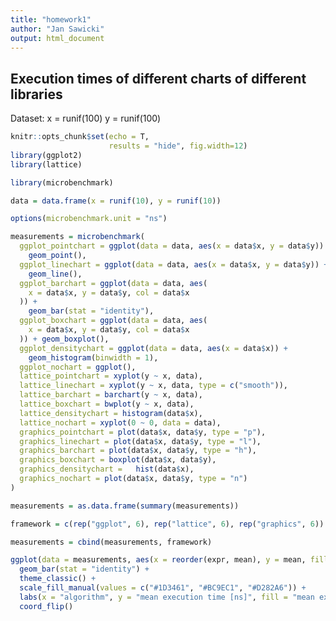 ```yaml
---
title: "homework1"
author: "Jan Sawicki"
output: html_document
---
```


## Execution times of different charts of different libraries
Dataset:
x = runif(100)
y = runif(100)
```r
knitr::opts_chunk$set(echo = T,
                      results = "hide", fig.width=12)
library(ggplot2)
library(lattice)

library(microbenchmark)

data = data.frame(x = runif(10), y = runif(10))

options(microbenchmark.unit = "ns")

measurements = microbenchmark(
  ggplot_pointchart = ggplot(data = data, aes(x = data$x, y = data$y)) +
    geom_point(),
  ggplot_linechart = ggplot(data = data, aes(x = data$x, y = data$y)) +
    geom_line(),
  ggplot_barchart = ggplot(data = data, aes(
    x = data$x, y = data$y, col = data$x
  )) +
    geom_bar(stat = "identity"),
  ggplot_boxchart = ggplot(data = data, aes(
    x = data$x, y = data$y, col = data$x
  )) + geom_boxplot(),
  ggplot_densitychart = ggplot(data = data, aes(x = data$x)) +
    geom_histogram(binwidth = 1),
  ggplot_nochart = ggplot(),
  lattice_pointchart = xyplot(y ~ x, data),
  lattice_linechart = xyplot(y ~ x, data, type = c("smooth")),
  lattice_barchart = barchart(y ~ x, data),
  lattice_boxchart = bwplot(y ~ x, data),
  lattice_densitychart = histogram(data$x),
  lattice_nochart = xyplot(0 ~ 0, data = data),
  graphics_pointchart = plot(data$x, data$y, type = "p"),
  graphics_linechart = plot(data$x, data$y, type = "l"),
  graphics_barchart = plot(data$x, data$y, type = "h"),
  graphics_boxchart = boxplot(data$x, data$y),
  graphics_densitychart =   hist(data$x),
  graphics_nochart = plot(data$x, data$y, type = "n")
)

measurements = as.data.frame(summary(measurements))

framework = c(rep("ggplot", 6), rep("lattice", 6), rep("graphics", 6))

measurements = cbind(measurements, framework)
```

```r
ggplot(data = measurements, aes(x = reorder(expr, mean), y = mean, fill = framework)) +
  geom_bar(stat = "identity") +
  theme_classic() + 
  scale_fill_manual(values = c("#1D3461", "#BC9EC1", "#D282A6")) +
  labs(x = "algorithm", y = "mean execution time [ns]", fill = "mean execution time [ns]") +
  coord_flip()
```